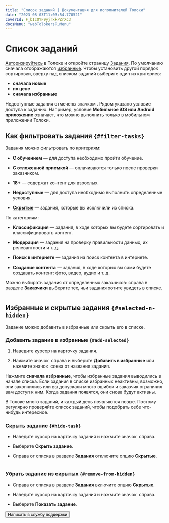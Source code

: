 ```yaml
---
title: "Список заданий | Документация для исполнителей Толоки"
date: "2023-08-03T11:03:54.770521"
coverId: F_bIcOYF9yjrxkPZrXc3
docsMenu: "webTolokersRuMenu"
---
```


# Список заданий

[Авторизируйтесь](../register) в Толоке и откройте страницу [Задания](https://toloka.yandex.ru/tasks). По умолчанию сначала отображаются [избранные](#add-selected). Чтобы установить другой порядок сортировки, вверху над списком заданий выберите один из критериев:

- **сначала новые**
- **по цене**
- **сначала избранные**

Недоступные задания отмечены значком <img src="https://tlkfrontprod.azureedge.net/portal-production/static/files/lock.svg" alt="" />. Рядом указано условие доступа к заданию. Например, условие **Мобильное iOS или Android приложение** означает, что можно выполнить только в мобильном приложении Толоки.

## Как фильтровать задания `{#filter-tasks}`

Задания можно фильтровать по критериям:

- **С обучением** — для доступа необходимо пройти обучение.

- **С отложенной приемкой** — оплачиваются только после проверки заказчиком.

- **18+** — содержат контент для взрослых.

- **Недоступные** — для доступа необходимо выполнить определенные условия.

- **[Скрытые](#hide-task)** — задания, которые вы исключили из списка.

По категориям:

- **Классификация** — задания, в ходе которых вы будете сортировать и классифицировать контент.

- **Модерация** — задания на проверку правильности данных, их релевантности и т. д.

- **Поиск в интернете** — задания на поиск контента в интернете.

- **Создание контента** — задания, в ходе которых вы сами будете создавать контент: фото, видео, аудио и т. д.

Можно выбирать задания от определенных заказчиков: справа в разделе **Заказчики** выберите тех, чьи задания хотите увидеть в списке.

<Cut title="Как это выглядит — задания от определенных заказчиков">

<Image width="800px" withBackground imageId="41d30bdbce0d94fc4d7b1dcab0e1b2c6" alt="" />

</Cut>

## Избранные и скрытые задания `{#selected-n-hidden}`

Задание можно добавить в избранные или скрыть его в списке.

### Добавить задание в избранные `{#add-selected}`

1. Наведите курсор на карточку задания.

2. Нажмите значок <img src="https://tlkfrontprod.azureedge.net/portal-production/static/uploaded/images/1677847613863/1677847613863_original_svg.svg" alt="" /> справа и выберите **Добавить в избранные** или нажмите значок <img src="https://tlkfrontprod.azureedge.net/portal-production/static/uploaded/images/1677848154081/1677848154081_original_png.png" alt="" /> слева от названия задания.

Нажмите **сначала избранные**, чтобы избранные задания выводились в начале списка. Если задания в списке избранных неактивны, возможно, они закончились или вы допускали много ошибок и заказчик ограничил вам доступ к ним. Когда задания появятся, они снова будут активны.

<Note mode="tip" title="Совет">

В Толоке много заданий, и каждый день появляются новые. Поэтому регулярно проверяйте список заданий, чтобы подобрать себе что-нибудь интересное.

</Note>

### Скрыть задание `{#hide-task}`

- Наведите курсор на карточку задания и нажмите значок <img src="https://tlkfrontprod.azureedge.net/portal-production/static/uploaded/images/1677847613863/1677847613863_original_svg.svg" alt="" /> справа.

- Выберите **Скрыть задание**.

- Справа от списка в разделе **Задания** отключите опцию **Скрытые**.

<Cut title="Как это выглядит — скрыть задание">

<Image width="800px" withBackground imageId="2d90113772fbc988d74c4abc3ea798b7" alt="" />

</Cut>

### Убрать задание из скрытых `{#remove-from-hidden}`

- Справа от списка в разделе **Задания** включите опцию **Скрытые**.

- Наведите курсор на карточку задания и нажмите значок <img src="https://tlkfrontprod.azureedge.net/portal-production/static/uploaded/images/1677847613863/1677847613863_original_svg.svg" alt="" /> справа.

- Выберите **Показать задание**.

<Button themeColor="light" view="default" size="l" type="link" url="../troubleshooting/support?form-source=task-select">Написать в службу поддержки</Button>